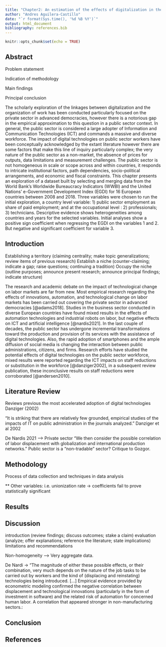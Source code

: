 ```yaml
---
title: "Chapter2: An estimation of the effects of digitalization in the public sector workforce"
author: "Andres Aguilera-Castillo"
date: "`r format(Sys.time(), '%d %B %Y')`"
output: html_document
bibliography: references.bib
---
```


```r
knitr::opts_chunk$set(echo = TRUE)
```

## Abstract

Problem statement

Indication of methodology

Main findings

Principal conclusion

The scholarly exploration of the linkages between digitalization and the organization of work has been conducted particularly focused on the private sector in advanced democracies, however there is a notorious gap in the empirical approximation to this question in a public sector context. In general, the public sector is considered a large adopter of Information and Communication Technologies (ICT) and commands a massive and diverse workforce. The impact of digital technologies on public sector workers have been conceptually acknowledged by the extant literature however there are some factors that make this line of inquiry particularly complex; the very nature of the public sector as a non-market, the absence of prices for outputs, data limitations and measurement challenges. The public sector is not homogeneous in scale or scope across and within countries, it responds to intricate institutional factors, path dependencies, socio-political arrangements, and economic and fiscal constraints. This chapter presents an exploration of a dataset built by selecting and merging data from the World Bank's Worldwide Bureaucracy Indicators (WWBI) and the United Nations' e-Government Development Index (EGDI) for 16 European countries between 2008 and 2018. Three variables were chosen to run the initial exploration, a country level variable: 1) public sector employment as share of paid employment; and at the occupational level : 2) professionals; 3) technicians. Descriptive evidence shows heterogeneities among countries and years for the selected variables. Initial analyses show a positive sign coefficient when regressing the EGDI on the variables 1 and 2. But negative and significant coefficient for variable 3.

## Introduction

Establishing a territory (claiming centrality; make topic generalizations; review items of previous research) Establish a niche (counter-claiming; indicate a gap; raise questions; continuing a tradition) Occupy the niche (outline purposes; announce present research; announce principal findings; indicate structure)

The research and academic debate on the impact of technological change on labor markets are far from new. Most empirical research regarding the effects of innovations, automation, and technological change on labor markets has been carried out covering the private sector in advanced democracies [@adams2018]. Studies in the business sector conducted in diverse European countries have found mixed results in the effects of automation technologies and industrial robots on labor, but negative effects on ICT and artificial intelligence [@nardis2021]. In the last couple of decades, the public sector has undergone incremental transformations toward the production and provision of its services with the assistance of digital technologies. Also, the rapid adoption of smartphones and the ample diffusion of social media is changing the interaction between public administrations, citizens, and firms. Research efforts have studied the potential effects of digital technologies on the public sector workforce, mixed results were reported regarding the ICT impacts on staff reductions or substitution in the workforce [@danziger2002], in a subsequent review publication, these inconclusive results on staff reductions were corroborated [@andersen2010].

## Literature Review

Reviews previous the most accelerated adoption of digital technologies Danziger (2002)

"It is striking that there are relatively few grounded, empirical studies of the impacts of IT on public administration in the journals analyzed." Danziger et al 2002

De Nardis 2021 --\> Private sector "We then consider the possible correlation of labor displacement with globalization and international production networks." Public sector is a "non-tradable" sector? Critique to Gozgor.

## Methodology

Process of data collection and techniques in data analysis

\*\* Other variables: i.e. unionization rate -\> coefficients fail to prove statistically significant

## Results

## Discussion

introduction (review findings; discuss outcomes; stake a claim) evaluation (analyze; offer explanations; reference the literature; state implications) limitations and recommendations

Non-homogeneity --\> Very aggregate data.

De Nardi -\> "The magnitude of either these possible effects, or their combination, very much depends on the nature of the job tasks to be carried out by workers and the kind of (displacing and reinstating) technologies being introduced. [...] Empirical evidence provided by econometric modeling confirmed the negative correlation between displacement and technological innovations (particularly in the form of investment in software) and the related risk of automation for concerned human labor. A correlation that appeared stronger in non-manufacturing sectors.:

## Conclusion

## References

